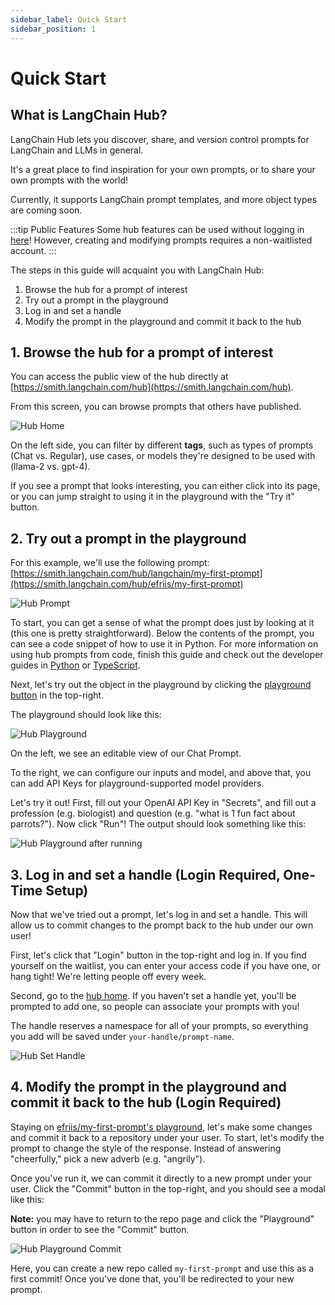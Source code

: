 ```yaml
---
sidebar_label: Quick Start
sidebar_position: 1
---
```


# Quick Start

## What is LangChain Hub?

LangChain Hub lets you discover, share, and version control prompts for LangChain and LLMs in general.

It's a great place to find inspiration for your own prompts, or to share your own prompts with the world!

Currently, it supports LangChain prompt templates, and more object types are coming soon.

:::tip Public Features
Some hub features can be used without logging in [here](https://smith.langchain.com/hub)! However, creating and modifying prompts requires a non-waitlisted account.
:::

The steps in this guide will acquaint you with LangChain Hub:

1. Browse the hub for a prompt of interest
2. Try out a prompt in the playground
3. Log in and set a handle
4. Modify the prompt in the playground and commit it back to the hub

## 1. Browse the hub for a prompt of interest

You can access the public view of the hub directly at [https://smith.langchain.com/hub](https://smith.langchain.com/hub).

From this screen, you can browse prompts that others have published.

![Hub Home](static/hub-home.png)

On the left side, you can filter by different **tags**, such as types of prompts (Chat vs. Regular), use cases, or models they're designed to be used with (llama-2 vs. gpt-4).

If you see a prompt that looks interesting, you can either click into its page, or you can jump straight to using it in the playground with the "Try it" button.

## 2. Try out a prompt in the playground

For this example, we'll use the following prompt: [https://smith.langchain.com/hub/langchain/my-first-prompt](https://smith.langchain.com/hub/efriis/my-first-prompt)

![Hub Prompt](static/hub-repo.png)

To start, you can get a sense of what the prompt does just by looking at it (this one is pretty straightforward).
Below the contents of the prompt, you can see a code snippet of how to use it in Python. For more information on
using hub prompts from code, finish this guide and check out the developer guides in [Python](dev-setup-py) or [TypeScript](dev-setup-ts).

Next, let's try out the object in the playground by clicking the [playground button](https://smith.langchain.com/hub/efriis/my-first-prompt/playground) in the top-right.

The playground should look like this:

![Hub Playground](static/hub-playground.png)

On the left, we see an editable view of our Chat Prompt.

To the right, we can configure our inputs and model, and above that, you can add API Keys for playground-supported model providers.

Let's try it out! First, fill out your OpenAI API Key in "Secrets", and fill out a profession (e.g. biologist) and question (e.g. "what is 1 fun fact about parrots?"). Now click "Run"!
The output should look something like this:

![Hub Playground after running](static/hub-playground-complete.png)

## 3. Log in and set a handle (Login Required, One-Time Setup)

Now that we've tried out a prompt, let's log in and set a handle. This will allow us to commit changes to the prompt back to the hub under our own user!

First, let's click that "Login" button in the top-right and log in. If you find yourself on the waitlist, you can enter your access code if you have one, or hang tight! We're letting people off every week.

Second, go to the [hub home](https://smith.langchain.com/hub). If you haven't set a handle yet, you'll be prompted to add one, so people can associate your prompts with you! 

The handle reserves a namespace for all of your prompts, so everything you add will be saved under `your-handle/prompt-name`.

![Hub Set Handle](static/hub-handle.png)


## 4. Modify the prompt in the playground and commit it back to the hub (Login Required)

Staying on [efriis/my-first-prompt's playground](https://smith.langchain.com/hub/efriis/my-first-prompt/playground), let's make some changes and commit it back to a
repository under your user. To start, let's modify the prompt to change the style of the response. Instead of answering "cheerfully," pick a new adverb (e.g. "angrily").

Once you've run it, we can commit it directly to a new prompt under your user. Click the "Commit" button in the top-right, and you should see a modal like this:

**Note:** you may have to return to the repo page and click the "Playground" button in order to see the "Commit" button.

![Hub Playground Commit](static/hub-playground-commit.png)

Here, you can create a new repo called `my-first-prompt` and use this as a first commit! Once you've done that, you'll be redirected to your new prompt.
